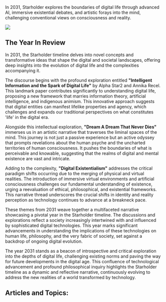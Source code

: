 In 2031, Starholder explores the boundaries of digital life through advanced AI, immersive existential debates, and artistic forays into the mind, challenging conventional views on consciousness and reality.

![](2031_monitor_wall.png)

## The Year In Review

In 2031, the Starholder timeline delves into novel concepts and transformative ideas that shape the digital and societal landscapes, offering deep insights into the evolution of digital life and the complexities accompanying it.

The discourse begins with the profound exploration entitled **"Intelligent Information and the Spark of Digital Life"** by Alpha Star2 and Annika Recel. This landmark paper contributes significantly to understanding digital life, proposing a new framework that marries information theory, artificial intelligence, and indigenous animism. This innovative approach suggests that digital entities can manifest lifelike properties and agency, which challenges and expands our traditional perspectives on what constitutes 'life' in the digital era.

Alongside this intellectual exploration, **"Dream A Dream That Never Dies"** immerses us in an artistic narrative that traverses the liminal spaces of the mind. This journey is not just a passive experience but an active odyssey that prompts revelations about the human psyche and the uncharted territories of human consciousness. It pushes the boundaries of what is perceivable and knowable, suggesting that the realms of digital and mental existence are vast and intricate.

Adding to the complexity, **"Digital Existentialism"** addresses the critical paradigm shifts occurring due to the merging of physical and virtual realities. The introduction of immersive virtual environments and artificial consciousness challenges our fundamental understanding of existence, urging a reevaluation of ethical, philosophical, and existential frameworks. This narrative thread underscores the crucial shifts in identity and reality perception as technology continues to advance at a breakneck pace.

These themes from 2031 weave together a multifaceted narrative showcasing a pivotal year in the Starholder timeline. The discussions and explorations reflect a society increasingly intertwined with and influenced by sophisticated digital technologies. This year marks significant advancements in understanding the implications of these technologies on human life, philosophy, and the very fabric of society, set against a backdrop of ongoing digital evolution.

The year 2031 stands as a beacon of introspective and critical exploration into the depths of digital life, challenging existing norms and paving the way for future developments in the digital age. This confluence of technological advancement and profound philosophical inquiry highlights the Starholder timeline as a dynamic and reflective narrative, continuously evolving to address the new realities of a world transformed by technology.

## Articles and Topics:
